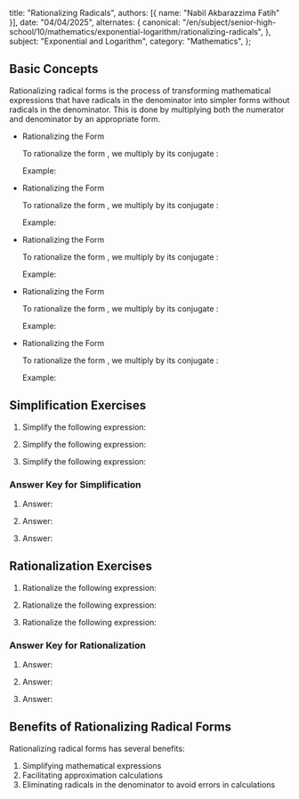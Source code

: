   title: "Rationalizing Radicals",
  authors: [{ name: "Nabil Akbarazzima Fatih" }],
  date: "04/04/2025",
  alternates: {
    canonical:
      "/en/subject/senior-high-school/10/mathematics/exponential-logarithm/rationalizing-radicals",
  },
  subject: "Exponential and Logarithm",
  category: "Mathematics",
};

## Basic Concepts

Rationalizing radical forms is the process of transforming mathematical expressions that have radicals in the denominator into simpler forms without radicals in the denominator. This is done by multiplying both the numerator and denominator by an appropriate form.

- Rationalizing the Form <InlineMath math="\frac{a}{\sqrt{b}}" />

  To rationalize the form <InlineMath math="\frac{a}{\sqrt{b}}" />, we multiply by its conjugate <InlineMath math="\frac{\sqrt{b}}{\sqrt{b}}" />:

  <BlockMath math="\frac{a}{\sqrt{b}} = \frac{a}{\sqrt{b}} \times \frac{\sqrt{b}}{\sqrt{b}} = \frac{a\sqrt{b}}{\sqrt{b} \times \sqrt{b}} = \frac{a\sqrt{b}}{b}" />

  Example:

  <BlockMath math="\frac{5}{\sqrt{3}} = \frac{5}{\sqrt{3}} \times \frac{\sqrt{3}}{\sqrt{3}} = \frac{5\sqrt{3}}{3}" />

- Rationalizing the Form <InlineMath math="\frac{c}{\sqrt{a} + \sqrt{b}}" />

  To rationalize the form <InlineMath math="\frac{c}{\sqrt{a} + \sqrt{b}}" />, we multiply by its conjugate <InlineMath math="\frac{\sqrt{a} - \sqrt{b}}{\sqrt{a} - \sqrt{b}}" />:

  <BlockMath math="\frac{c}{\sqrt{a} + \sqrt{b}} = \frac{c}{\sqrt{a} + \sqrt{b}} \times \frac{\sqrt{a} - \sqrt{b}}{\sqrt{a} - \sqrt{b}} = \frac{c(\sqrt{a} - \sqrt{b})}{(\sqrt{a})^2 - (\sqrt{b})^2} = \frac{c(\sqrt{a} - \sqrt{b})}{a - b}" />

  Example:

  <BlockMath math="\frac{4}{\sqrt{7} + \sqrt{3}} = \frac{4}{\sqrt{7} + \sqrt{3}} \times \frac{\sqrt{7} - \sqrt{3}}{\sqrt{7} - \sqrt{3}} = \frac{4(\sqrt{7} - \sqrt{3})}{7 - 3} = \frac{4(\sqrt{7} - \sqrt{3})}{4} = \sqrt{7} - \sqrt{3}" />

- Rationalizing the Form <InlineMath math="\frac{c}{\sqrt{a} - \sqrt{b}}" />

  To rationalize the form <InlineMath math="\frac{c}{\sqrt{a} - \sqrt{b}}" />, we multiply by its conjugate <InlineMath math="\frac{\sqrt{a} + \sqrt{b}}{\sqrt{a} + \sqrt{b}}" />:

  <BlockMath math="\frac{c}{\sqrt{a} - \sqrt{b}} = \frac{c}{\sqrt{a} - \sqrt{b}} \times \frac{\sqrt{a} + \sqrt{b}}{\sqrt{a} + \sqrt{b}} = \frac{c(\sqrt{a} + \sqrt{b})}{(\sqrt{a})^2 - (\sqrt{b})^2} = \frac{c(\sqrt{a} + \sqrt{b})}{a - b}" />

  Example:

  <BlockMath math="\frac{2}{\sqrt{5} - \sqrt{2}} = \frac{2}{\sqrt{5} - \sqrt{2}} \times \frac{\sqrt{5} + \sqrt{2}}{\sqrt{5} + \sqrt{2}} = \frac{2(\sqrt{5} + \sqrt{2})}{5 - 2} = \frac{2(\sqrt{5} + \sqrt{2})}{3}" />

- Rationalizing the Form <InlineMath math="\frac{c}{a + \sqrt{b}}" />

  To rationalize the form <InlineMath math="\frac{c}{a + \sqrt{b}}" />, we multiply by its conjugate <InlineMath math="\frac{a - \sqrt{b}}{a - \sqrt{b}}" />:

  <BlockMath math="\frac{c}{a + \sqrt{b}} = \frac{c}{a + \sqrt{b}} \times \frac{a - \sqrt{b}}{a - \sqrt{b}} = \frac{c(a - \sqrt{b})}{a^2 - b} = \frac{c(a - \sqrt{b})}{a^2 - b}" />

  Example:

  <BlockMath math="\frac{6}{4 + \sqrt{3}} = \frac{6}{4 + \sqrt{3}} \times \frac{4 - \sqrt{3}}{4 - \sqrt{3}} = \frac{6(4 - \sqrt{3})}{16 - 3} = \frac{6(4 - \sqrt{3})}{13}" />

- Rationalizing the Form <InlineMath math="\frac{c}{a - \sqrt{b}}" />

  To rationalize the form <InlineMath math="\frac{c}{a - \sqrt{b}}" />, we multiply by its conjugate <InlineMath math="\frac{a + \sqrt{b}}{a + \sqrt{b}}" />:

  <BlockMath math="\frac{c}{a - \sqrt{b}} = \frac{c}{a - \sqrt{b}} \times \frac{a + \sqrt{b}}{a + \sqrt{b}} = \frac{c(a + \sqrt{b})}{a^2 - b} = \frac{c(a + \sqrt{b})}{a^2 - b}" />

  Example:

  <BlockMath math="\frac{3}{2 - \sqrt{5}} = \frac{3}{2 - \sqrt{5}} \times \frac{2 + \sqrt{5}}{2 + \sqrt{5}} = \frac{3(2 + \sqrt{5})}{4 - 5} = \frac{3(2 + \sqrt{5})}{-1} = -3(2 + \sqrt{5})" />

## Simplification Exercises

1. Simplify the following expression:

   <BlockMath math="\left(\frac{8x^5y^{-4}}{16y^{-\frac{1}{4}}}\right)^{\frac{1}{2}}" />

2. Simplify the following expression:

   <BlockMath math="\left(5\sqrt{x^5}\right)\left(3\sqrt[3]{x}\right)" />

3. Simplify the following expression:

   <BlockMath math="\left(\frac{p^5q^{-10}}{p^5q^{-4}}\right)^{\frac{1}{2}}\left(\frac{p^{\frac{1}{4}}q^{-\frac{1}{2}}}{p^{-\frac{1}{2}}q^{-\frac{1}{2}}}\right)^{\frac{1}{2}}" />

### Answer Key for Simplification

1. Answer:

   <div className="flex flex-col gap-4">
     <BlockMath math="\left(\frac{8x^5y^{-4}}{16y^{-\frac{1}{4}}}\right)^{\frac{1}{2}} = \frac{\left(2^3\right)^{\frac{1}{2}}\left(x^5\right)^{\frac{1}{2}}\left(y^{-4}\right)^{\frac{1}{2}}}{\left(2^4\right)^{\frac{1}{2}}\left(y^{-\frac{1}{4}}\right)^{\frac{1}{2}}}" />
     <BlockMath math="= \frac{\left(2\right)^{\frac{3}{2}}\left(x\right)^{\frac{5}{2}}\left(y\right)^{-2}}{2^2\left(y\right)^{-\frac{1}{8}}}" />
     <BlockMath math="= \left(2\right)^{\frac{3}{2}-2}\left(x\right)^{\frac{5}{2}}\left(y\right)^{-2+\frac{1}{8}}" />
     <BlockMath math="= \frac{\left(x\right)^{\frac{5}{2}}}{\left(2\right)^{\frac{1}{2}}\left(y\right)^{\frac{15}{8}}}" />
   </div>

2. Answer:

   <div className="flex flex-col gap-4">
     <BlockMath math="\left(5\sqrt{x^5}\right)\left(3\sqrt[3]{x}\right) = \left(5x^{\frac{5}{2}}\right)\left(3x^{\frac{1}{3}}\right)" />
     <BlockMath math="= 15x^{\frac{5}{2}+\frac{1}{3}}" />
     <BlockMath math="= 15x^{\frac{15+2}{6}}" />
     <BlockMath math="= 15x^{\frac{17}{6}}" />
     <BlockMath math="= 15x^{2\frac{5}{6}}" />
     <BlockMath math="= 15x^2\sqrt[6]{x^5}" />
   </div>

3. Answer:

   <div className="flex flex-col gap-4">
     <BlockMath math="\left(\frac{p^5q^{-10}}{p^5q^{-4}}\right)^{\frac{1}{2}}\left(\frac{p^{\frac{1}{4}}q^{-\frac{1}{2}}}{p^{-\frac{1}{2}}q^{-\frac{1}{2}}}\right)^{\frac{1}{2}} = \left(\frac{p^{5-5}q^{-10-(-4)}}{1}\right)^{\frac{1}{2}}\left(\frac{p^{\frac{1}{4}-(-\frac{1}{2})}q^{-\frac{1}{2}-(-\frac{1}{2})}}{1}\right)^{\frac{1}{2}}" />
     <BlockMath math="= \left(p^0q^{-6}\right)^{\frac{1}{2}}\left(p^{\frac{3}{4}}q^0\right)^{\frac{1}{2}}" />
     <BlockMath math="= \left(p^0q^{-3}\right)\left(p^{\frac{3}{8}}\cdot 1\right)" />
     <BlockMath math="= \left(1 \cdot q^{-3}\right)\left(p^{\frac{3}{8}} \cdot 1\right)" />
     <BlockMath math="= \frac{p^{\frac{3}{8}}}{q^3}" />
     <BlockMath math="= \frac{\sqrt[8]{p^3}}{q^3}" />
   </div>

## Rationalization Exercises

1. Rationalize the following expression:

   <BlockMath math="\frac{2}{\sqrt{b^3}}" />

2. Rationalize the following expression:

   <BlockMath math="\frac{2}{\sqrt{3} + \sqrt{5}}" />

3. Rationalize the following expression:

   <BlockMath math="\frac{m}{\sqrt{m} + n}" />

### Answer Key for Rationalization

1. Answer:

   <div className="flex flex-col gap-4">
     <BlockMath math="\frac{2}{\sqrt{b^3}} = \frac{2}{\sqrt{b^3}} \times \frac{\sqrt{b}}{\sqrt{b}}" />
     <BlockMath math="= \frac{2\sqrt{b}}{\sqrt{b^4}}" />
     <BlockMath math="= \frac{2\sqrt{b}}{b^2}" />
   </div>

2. Answer:

   <div className="flex flex-col gap-4">
     <BlockMath math="\frac{2}{\sqrt{3} + \sqrt{5}} = \frac{2}{\sqrt{3} + \sqrt{5}} \times \frac{\sqrt{3} - \sqrt{5}}{\sqrt{3} - \sqrt{5}}" />
     <BlockMath math="= \frac{2(\sqrt{3} - \sqrt{5})}{(\sqrt{3})^2 - (\sqrt{5})^2}" />
     <BlockMath math="= \frac{2(\sqrt{3} - \sqrt{5})}{3 - 5}" />
     <BlockMath math="= \frac{2(\sqrt{3} - \sqrt{5})}{-2}" />
     <BlockMath math="= -(\sqrt{3} - \sqrt{5})" />
     <BlockMath math="= \sqrt{5} - \sqrt{3}" />
   </div>

3. Answer:

   <div className="flex flex-col gap-4">
     <BlockMath math="\frac{m}{\sqrt{m} + n} = \frac{m}{\sqrt{m} + n} \times \frac{\sqrt{m} - n}{\sqrt{m} - n}" />
     <BlockMath math="= \frac{m(\sqrt{m} - n)}{(\sqrt{m})^2 - n^2}" />
     <BlockMath math="= \frac{m(\sqrt{m} - n)}{m - n^2}" />
   </div>

## Benefits of Rationalizing Radical Forms

Rationalizing radical forms has several benefits:

1. Simplifying mathematical expressions
2. Facilitating approximation calculations
3. Eliminating radicals in the denominator to avoid errors in calculations
